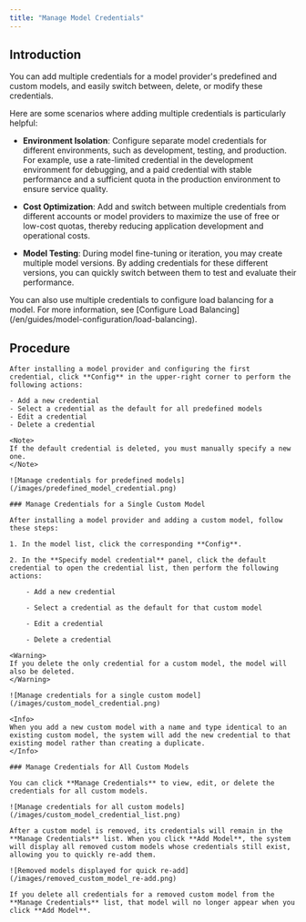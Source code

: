 ```yaml
---
title: "Manage Model Credentials"
---
```

## Introduction

You can add multiple credentials for a model provider's predefined and custom models, and easily switch between, delete, or modify these credentials.

Here are some scenarios where adding multiple credentials is particularly helpful:

- **Environment Isolation**: Configure separate model credentials for different environments, such as development, testing, and production. For example, use a rate-limited credential in the development environment for debugging, and a paid credential with stable performance and a sufficient quota in the production environment to ensure service quality.

- **Cost Optimization**: Add and switch between multiple credentials from different accounts or model providers to maximize the use of free or low-cost quotas, thereby reducing application development and operational costs.

- **Model Testing**: During model fine-tuning or iteration, you may create multiple model versions. By adding credentials for these different versions, you can quickly switch between them to test and evaluate their performance.

<Tip>
You can also use multiple credentials to configure load balancing for a model. For more information, see [Configure Load Balancing](/en/guides/model-configuration/load-balancing).
</Tip>

## Procedure

<Tabs>
  <Tab title="Predefined Model">

    After installing a model provider and configuring the first credential, click **Config** in the upper-right corner to perform the following actions:

    - Add a new credential
    - Select a credential as the default for all predefined models
    - Edit a credential
    - Delete a credential

    <Note>
    If the default credential is deleted, you must manually specify a new one.
    </Note>

    ![Manage credentials for predefined models](/images/predefined_model_credential.png)
  </Tab>
  <Tab title="Custom Model">

    ### Manage Credentials for a Single Custom Model

    After installing a model provider and adding a custom model, follow these steps:

    1. In the model list, click the corresponding **Config**.

    2. In the **Specify model credential** panel, click the default credential to open the credential list, then perform the following actions:

        - Add a new credential

        - Select a credential as the default for that custom model

        - Edit a credential

        - Delete a credential

    <Warning>
    If you delete the only credential for a custom model, the model will also be deleted.
    </Warning>

    ![Manage credentials for a single custom model](/images/custom_model_credential.png)

    <Info>
    When you add a new custom model with a name and type identical to an existing custom model, the system will add the new credential to that existing model rather than creating a duplicate.
    </Info>

    ### Manage Credentials for All Custom Models

    You can click **Manage Credentials** to view, edit, or delete the credentials for all custom models.

    ![Manage credentials for all custom models](/images/custom_model_credential_list.png)

    After a custom model is removed, its credentials will remain in the **Manage Credentials** list. When you click **Add Model**, the system will display all removed custom models whose credentials still exist, allowing you to quickly re-add them.

    ![Removed models displayed for quick re-add](/images/removed_custom_model_re-add.png)

    If you delete all credentials for a removed custom model from the **Manage Credentials** list, that model will no longer appear when you click **Add Model**.
  </Tab>
</Tabs>